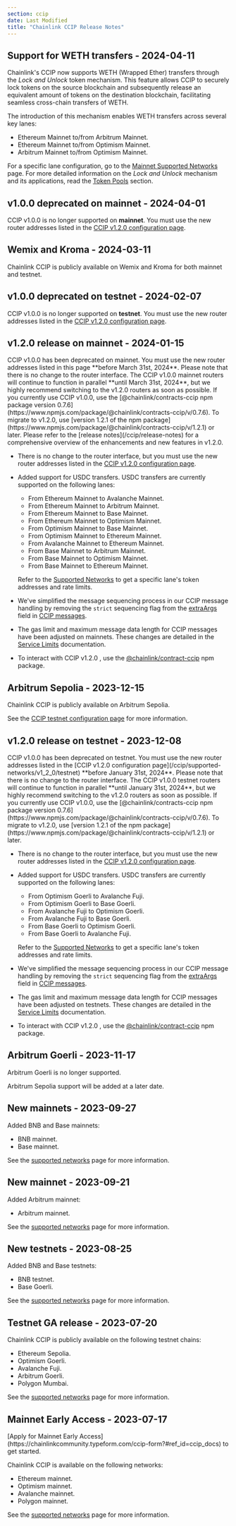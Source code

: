 ```yaml
---
section: ccip
date: Last Modified
title: "Chainlink CCIP Release Notes"
---
```



## Support for WETH transfers - 2024-04-11

Chainlink's CCIP now supports WETH (Wrapped Ether) transfers through the _Lock and Unlock_ token mechanism. This feature allows CCIP to securely lock tokens on the source blockchain and subsequently release an equivalent amount of tokens on the destination blockchain, facilitating seamless cross-chain transfers of WETH.

The introduction of this mechanism enables WETH transfers across several key lanes:

- Ethereum Mainnet to/from Arbitrum Mainnet.
- Ethereum Mainnet to/from Optimism Mainnet.
- Arbitrum Mainnet to/from Optimism Mainnet.

For a specific lane configuration, go to the [Mainnet Supported Networks](/ccip/supported-networks/v1_2_0/mainnet) page. For more detailed information on the _Lock and Unlock_ mechanism and its applications, read the [Token Pools](/ccip/architecture#token-pools) section.

## v1.0.0 deprecated on mainnet - 2024-04-01

CCIP v1.0.0 is no longer supported on **mainnet**. You must use the new router addresses listed in the [CCIP v1.2.0 configuration page](/ccip/supported-networks/v1_2_0/mainnet).

## Wemix and Kroma - 2024-03-11

Chainlink CCIP is publicly available on Wemix and Kroma for both mainnet and testnet.

## v1.0.0 deprecated on testnet - 2024-02-07

CCIP v1.0.0 is no longer supported on **testnet**. You must use the new router addresses listed in the [CCIP v1.2.0
configuration page](/ccip/supported-networks/v1_2_0/testnet).

## v1.2.0 release on mainnet - 2024-01-15

<Aside type="caution" title="Deprecation Notice for CCIP v1.0.0 on Mainnet">
  CCIP v1.0.0 has been deprecated on mainnet. You must use the new router addresses listed in this page **before March
  31st, 2024**. Please note that there is no change to the router interface. The CCIP v1.0.0 mainnet routers will
  continue to function in parallel **until March 31st, 2024**, but we highly recommend switching to the v1.2.0 routers
  as soon as possible. If you currently use CCIP v1.0.0, use the [@chainlink/contracts-ccip npm package version
  0.7.6](https://www.npmjs.com/package/@chainlink/contracts-ccip/v/0.7.6). To migrate to v1.2.0, use [version 1.2.1 of
  the npm package](https://www.npmjs.com/package/@chainlink/contracts-ccip/v/1.2.1) or later. Please refer to the
  [release notes](/ccip/release-notes) for a comprehensive overview of the enhancements and new features in v1.2.0.
</Aside>

- There is no change to the router interface, but you must use the new router addresses listed in the [CCIP v1.2.0
  configuration page](/ccip/supported-networks/v1_2_0/mainnet).
- Added support for USDC transfers. USDC transfers are currently supported on the following lanes:

  - From Ethereum Mainnet to Avalanche Mainnet.
  - From Ethereum Mainnet to Arbitrum Mainnet.
  - From Ethereum Mainnet to Base Mainnet.
  - From Ethereum Mainnet to Optimism Mainnet.
  - From Optimism Mainnet to Base Mainnet.
  - From Optimism Mainnet to Ethereum Mainnet.
  - From Avalanche Mainnet to Ethereum Mainnet.
  - From Base Mainnet to Arbitrum Mainnet.
  - From Base Mainnet to Optimism Mainnet.
  - From Base Mainnet to Ethereum Mainnet.

  Refer to the [Supported Networks](/ccip/supported-networks/v1_2_0/mainnet) to get a specific lane's token addresses and rate limits.

- We've simplified the message sequencing process in our CCIP message handling by removing the `strict` sequencing flag from the [extraArgs](/ccip/api-reference/client#evmextraargsv1) field in [CCIP messages](/ccip/api-reference/client#evm2anymessage).

- The gas limit and maximum message data length for CCIP messages have been adjusted on mainnets. These changes are detailed in the [Service Limits](/ccip/service-limits) documentation.

- To interact with CCIP v1.2.0 , use the [@chainlink/contract-ccip](https://www.npmjs.com/package/@chainlink/contracts-ccip) npm package.

## Arbitrum Sepolia - 2023-12-15

Chainlink CCIP is publicly available on Arbitrum Sepolia.

See the [CCIP testnet configuration page](/ccip/supported-networks/testnet) for more information.

## v1.2.0 release on testnet - 2023-12-08

<Aside type="caution" title="Deprecation Notice for CCIP v1.0.0 on Testnet">
  CCIP v1.0.0 has been deprecated on testnet. You must use the new router addresses listed in the [CCIP v1.2.0
  configuration page](/ccip/supported-networks/v1_2_0/testnet) **before January 31st, 2024**. Please note that there is
  no change to the router interface. The CCIP v1.0.0 testnet routers will continue to function in parallel **until
  January 31st, 2024**, but we highly recommend switching to the v1.2.0 routers as soon as possible. If you currently
  use CCIP v1.0.0, use the [@chainlink/contracts-ccip npm package version
  0.7.6](https://www.npmjs.com/package/@chainlink/contracts-ccip/v/0.7.6). To migrate to v1.2.0, use [version 1.2.1 of
  the npm package](https://www.npmjs.com/package/@chainlink/contracts-ccip/v/1.2.1) or later.
</Aside>

- There is no change to the router interface, but you must use the new router addresses listed in the [CCIP v1.2.0
  configuration page](/ccip/supported-networks/v1_2_0/testnet).
- Added support for USDC transfers. USDC transfers are currently supported on the following lanes:

  - From Optimism Goerli to Avalanche Fuji.
  - From Optimism Goerli to Base Goerli.
  - From Avalanche Fuji to Optimism Goerli.
  - From Avalanche Fuji to Base Goerli.
  - From Base Goerli to Optimism Goerli.
  - From Base Goerli to Avalanche Fuji.

  Refer to the [Supported Networks](/ccip/supported-networks/v1_2_0/testnet) to get a specific lane's token addresses and rate limits.

- We've simplified the message sequencing process in our CCIP message handling by removing the `strict` sequencing flag from the [extraArgs](/ccip/api-reference/client#evmextraargsv1) field in [CCIP messages](/ccip/api-reference/client#evm2anymessage).

- The gas limit and maximum message data length for CCIP messages have been adjusted on testnets. These changes are detailed in the [Service Limits](/ccip/service-limits) documentation.

- To interact with CCIP v1.2.0 , use the [@chainlink/contract-ccip](https://www.npmjs.com/package/@chainlink/contracts-ccip) npm package.

## Arbitrum Goerli - 2023-11-17

Arbitrum Goerli is no longer supported.

Arbitrum Sepolia support will be added at a later date.

## New mainnets - 2023-09-27

Added BNB and Base mainnets:

- BNB mainnet.
- Base mainnet.

See the [supported networks](/ccip/supported-networks) page for more information.

## New mainnet - 2023-09-21

Added Arbitrum mainnet:

- Arbitrum mainnet.

See the [supported networks](/ccip/supported-networks) page for more information.

## New testnets - 2023-08-25

Added BNB and Base testnets:

- BNB testnet.
- Base Goerli.

See the [supported networks](/ccip/supported-networks) page for more information.

## Testnet GA release - 2023-07-20

Chainlink CCIP is publicly available on the following testnet chains:

- Ethereum Sepolia.
- Optimism Goerli.
- Avalanche Fuji.
- Arbitrum Goerli.
- Polygon Mumbai.

See the [supported networks](/ccip/supported-networks) page for more information.

## Mainnet Early Access - 2023-07-17

<Aside type="note" title="Mainnet Access">
  [Apply for Mainnet Early Access](https://chainlinkcommunity.typeform.com/ccip-form?#ref_id=ccip_docs) to get started.
</Aside>

Chainlink CCIP is available on the following networks:

- Ethereum mainnet.
- Optimism mainnet.
- Avalanche mainnet.
- Polygon mainnet.

See the [supported networks](/ccip/supported-networks) page for more information.

